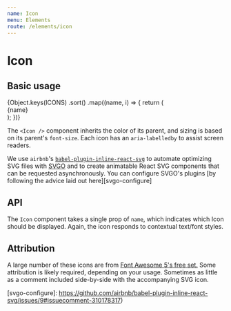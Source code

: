 ```yaml
---
name: Icon
menu: Elements
route: /elements/icon
---
```



# Icon

## Basic usage

<Playground>
  <div
    style={{
      display: 'flex',
      flexWrap: 'wrap',
      alignItems: 'center',
      justifyContent: 'center',
      color: 'white',
    }}
  >
    {Object.keys(ICONS)
      .sort()
      .map((name, i) => {
        return (
          <React.Fragment key={i}>
            <div
              style={{
                display: 'flex',
                flexDirection: 'column',
                flexBasis: '150px',
                margin: '2px',
                backgroundColor: 'rgb(11, 95, 255)',
                borderRadius: '4px',
                padding: '8px',
                alignItems: 'center',
              }}
            >
              <Icon name={name} />
              <div style={{ fontSize: '12px', wordWrap: 'break-word' }}>
                {name}
              </div>
            </div>
          </React.Fragment>
        );
      })}
  </div>
</Playground>

The `<Icon />` component inherits the color of its parent, and sizing is based
on its parent's `font-size`. Each icon has an `aria-labelledby` to assist screen
readers.

We use `airbnb`'s [`babel-plugin-inline-react-svg`][airbnb] to automate
optimizing SVG files with [SVGO][svgo] and to create animatable React SVG
components that can be requested asynchronously. You can configure SVGO's
plugins [by following the advice laid out here][svgo-configure]

## API

<Props of={Icon} />

The `Icon` component takes a single prop of `name`, which indicates which Icon
should be displayed. Again, the icon responds to contextual text/font styles.

## Attribution

A large number of these icons are from [Font Awesome 5's free set.][fa-license]
Some attribution is likely required, depending on your usage. Sometimes as
little as a comment included side-by-side with the accompanying SVG icon.

<!--
  Links
-->

<!-- prettier-ignore-start -->
[fa-license]: https://fontawesome.com/license
[airbnb]: https://github.com/airbnb/babel-plugin-inline-react-svg
[svgo]: https://github.com/svg/svgo/
[svgo-configure]: https://github.com/airbnb/babel-plugin-inline-react-svg/issues/9#issuecomment-310178317)
<!-- prettier-ignore-end -->
